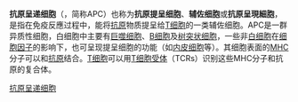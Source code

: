 {{unreferenced|time=2011-12-18}}

'''抗原呈递细胞'''（{{lang-en|antigen-presenting cell}}，简称APC）也称为'''抗原提呈细胞'''、'''辅佐细胞'''或'''抗原呈現細胞'''，是指在免疫反應过程中，能将[[抗原|抗原]]物质提呈给[[T细胞|T细胞]]的一类辅佐细胞。APC是一群异质性细胞，白细胞中主要有[[巨噬细胞|巨噬细胞]]、[[B细胞|B细胞]]及[[树突状细胞|树突状细胞]]，一些非[[白细胞|白细胞]]在[[细胞因子|细胞因子]]的影响下，也可呈现提呈细胞的功能（如[[内皮细胞|内皮细胞]]等）。其细胞表面的[[MHC|MHC]]分子可以和[[抗原|抗原]]结合。[[T细胞|T细胞]]可以用[[T细胞受体|T细胞受体]]（TCRs）识别这些MHC分子和抗原的复合体。

{{Biology-stub}}
[[Category:抗原呈递细胞|]]